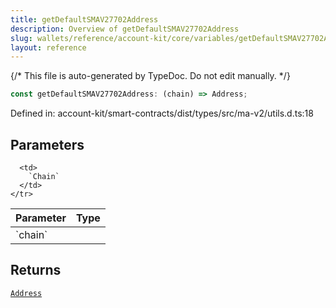 ```yaml
---
title: getDefaultSMAV27702Address
description: Overview of getDefaultSMAV27702Address
slug: wallets/reference/account-kit/core/variables/getDefaultSMAV27702Address
layout: reference
---
```


{/* This file is auto-generated by TypeDoc. Do not edit manually. */}

```ts
const getDefaultSMAV27702Address: (chain) => Address;
```

Defined in: account-kit/smart-contracts/dist/types/src/ma-v2/utils.d.ts:18

## Parameters

<table>
  <thead>
    <tr>
      <th align="left">Parameter</th>
      <th align="left">Type</th>
    </tr>
  </thead>

  <tbody>
    <tr>
      <td>
        `chain`
      </td>

      <td>
        `Chain`
      </td>
    </tr>

  </tbody>
</table>

## Returns

[`Address`](../../../../aa-sdk/core/src/type-aliases/Address.mdx)
